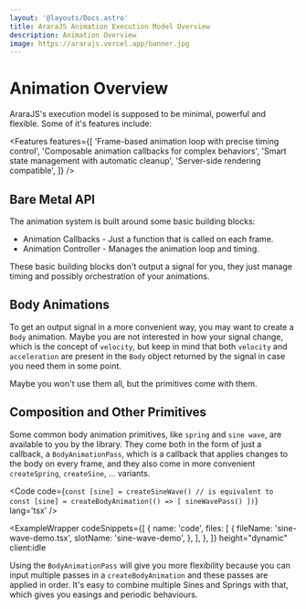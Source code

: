 ```yaml
---
layout: '@layouts/Docs.astro'
title: AraraJS Animation Execution Model Overview
description: Animation Overview
image: https://ararajs.vercel.app/banner.jpg
---
```





# Animation <span class="text-arara-text/50">Overview</span>

AraraJS's execution model is supposed to be minimal, powerful and flexible.
Some of it's features include:

<Features
  features={[
    'Frame-based animation loop with precise timing control',
    'Composable animation callbacks for complex behaviors',
    'Smart state management with automatic cleanup',
    'Server-side rendering compatible',
  ]}
/>

## Bare Metal API

The animation system is built around some basic building blocks:

- Animation Callbacks - Just a function that is called on each frame.
- Animation Controller - Manages the animation loop and timing.

These basic building blocks don't output a signal for you, they just manage timing and possibly orchestration of your animations.

## Body Animations

To get an output signal in a more convenient way, you may want to create a `Body` animation. Maybe you are not interested in how your signal change, which is the concept of `velocity`, but keep in mind that both `velocity` and `acceleration` are present in the `Body` object returned by the signal in case you need them in some point.

Maybe you won't use them all, but the primitives come with them.

## Composition and Other Primitives

Some common body animation primitives, like `spring` and `sine wave`, are available to you by the library. They come both in the form of just a callback, a `BodyAnimationPass`, which is a callback that applies changes to the body on every frame, and they also come in more convenient `createSpring`, `createSine`, ... variants.

<Code code={`
const [sine] = createSineWave()
// is equivalent to
const [sine] = createBodyAnimation(() => [
    sineWavePass()
])
`} lang='tsx' />

<ExampleWrapper
  codeSnippets={[
    {
      name: 'code',
      files: [
        {
          fileName: 'sine-wave-demo.tsx',
          slotName: 'sine-wave-demo',
        },
      ],
    },
  ]}
  height="dynamic"
  client:idle
>
  <SineWaveDemo client:load />
  <RawCode slot="sine-wave-demo" code={RawSineWaveDemo} lang="tsx" />
</ExampleWrapper>

Using the `BodyAnimationPass` will give you more flexibility because you can input multiple passes in a `createBodyAnimation` and these passes are applied in order. It's easy to combine multiple Sines and Springs with that, which gives you easings and periodic behaviours.